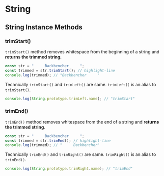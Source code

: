 
<Layout>
<SEO title="String in JavaScript" />
<JSLayout>

# String

## String Instance Methods

### trimStart() <Version number="10" />

`trimStart()` method removes whitespace from the beginning of a string and **returns the trimmed string**.

```javascript
const str = "     Backbencher     ";
const trimmed = str.trimStart(); // highlight-line
console.log(trimmed); // "Backbencher     "
```

Technically `trimStart()` and `trimLeft()` are same. `trimLeft()` is an alias to `trimStart()`.

```javascript
console.log(String.prototype.trimLeft.name); // "trimStart"
```

### trimEnd() <Version number="10" />

`trimEnd()` method removes whitespace from the end of a string and **returns the trimmed string**.

```javascript
const str = "     Backbencher     ";
const trimmed = str.trimEnd(); // highlight-line
console.log(trimmed); // "     Backbencher"
```

Technically `trimEnd()` and `trimRight()` are same. `trimRight()` is an alias to `trimEnd()`.

```javascript
console.log(String.prototype.trimRight.name); // "trimEnd"
```

</JSLayout>
</Layout>
